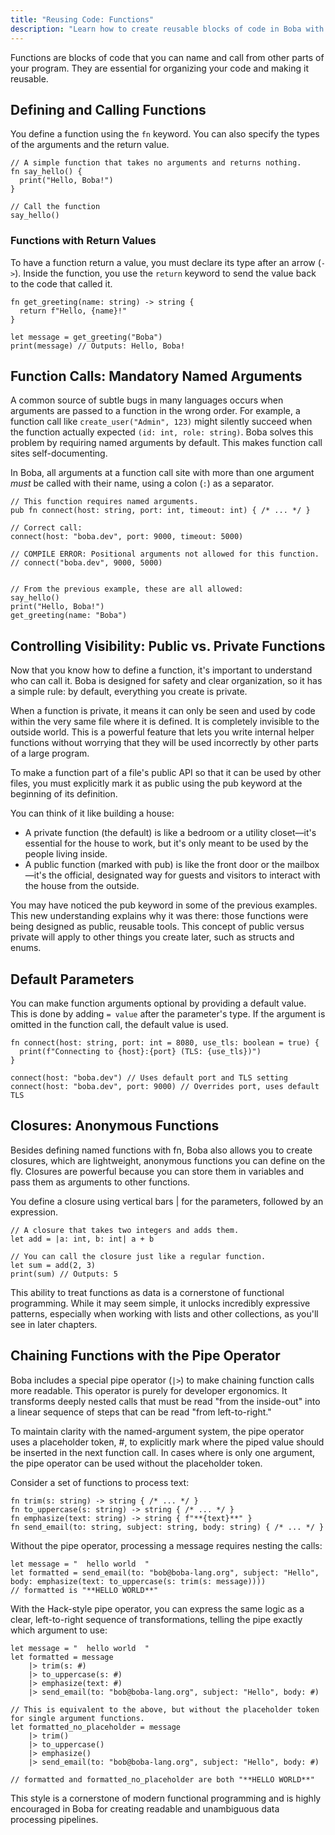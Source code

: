 ```yaml
---
title: "Reusing Code: Functions"
description: "Learn how to create reusable blocks of code in Boba with functions."
---
```


Functions are blocks of code that you can name and call from other parts of your program. They are essential for organizing your code and making it reusable.

## Defining and Calling Functions

You define a function using the `fn` keyword. You can also specify the types of the arguments and the return value.

```boba
// A simple function that takes no arguments and returns nothing.
fn say_hello() {
  print("Hello, Boba!")
}

// Call the function
say_hello()
```

### Functions with Return Values
To have a function return a value, you must declare its type after an arrow (`->`). Inside the function, you use the `return` keyword to send the value back to the code that called it.

```boba
fn get_greeting(name: string) -> string {
  return f"Hello, {name}!"
}

let message = get_greeting("Boba")
print(message) // Outputs: Hello, Boba!
```

## Function Calls: Mandatory Named Arguments

A common source of subtle bugs in many languages occurs when arguments are passed to a function in the wrong order. For example, a function call like `create_user("Admin", 123)` might silently succeed when the function actually expected `(id: int, role: string)`. Boba solves this problem by requiring named arguments by default. This makes function call sites self-documenting.

In Boba, all arguments at a function call site with more than one argument _must_ be called with their name, using a colon (`:`) as a separator.

```boba
// This function requires named arguments.
pub fn connect(host: string, port: int, timeout: int) { /* ... */ }

// Correct call:
connect(host: "boba.dev", port: 9000, timeout: 5000)

// COMPILE ERROR: Positional arguments not allowed for this function.
// connect("boba.dev", 9000, 5000)


// From the previous example, these are all allowed:
say_hello()
print("Hello, Boba!")
get_greeting(name: "Boba")
```

## Controlling Visibility: Public vs. Private Functions

Now that you know how to define a function, it's important to understand who can call it. Boba is designed for safety and clear organization, so it has a simple rule: by default, everything you create is private.

When a function is private, it means it can only be seen and used by code within the very same file where it is defined. It is completely invisible to the outside world. This is a powerful feature that lets you write internal helper functions without worrying that they will be used incorrectly by other parts of a large program.

To make a function part of a file's public API so that it can be used by other files, you must explicitly mark it as public using the pub keyword at the beginning of its definition.

You can think of it like building a house:
- A private function (the default) is like a bedroom or a utility closet—it's essential for the house to work, but it's only meant to be used by the people living inside.
- A public function (marked with pub) is like the front door or the mailbox—it's the official, designated way for guests and visitors to interact with the house from the outside.

You may have noticed the pub keyword in some of the previous examples. This new understanding explains why it was there: those functions were being designed as public, reusable tools. This concept of public versus private will apply to other things you create later, such as structs and enums.

## Default Parameters
You can make function arguments optional by providing a default value. This is done by adding `= value` after the parameter's type. If the argument is omitted in the function call, the default value is used.

```boba
fn connect(host: string, port: int = 8080, use_tls: boolean = true) {
  print(f"Connecting to {host}:{port} (TLS: {use_tls})")
}

connect(host: "boba.dev") // Uses default port and TLS setting
connect(host: "boba.dev", port: 9000) // Overrides port, uses default TLS
```

## Closures: Anonymous Functions

Besides defining named functions with fn, Boba also allows you to create closures, which are lightweight, anonymous functions you can define on the fly. Closures are powerful because you can store them in variables and pass them as arguments to other functions.

You define a closure using vertical bars | for the parameters, followed by an expression.

```boba
// A closure that takes two integers and adds them.
let add = |a: int, b: int| a + b

// You can call the closure just like a regular function.
let sum = add(2, 3)
print(sum) // Outputs: 5
```

This ability to treat functions as data is a cornerstone of functional programming. While it may seem simple, it unlocks incredibly expressive patterns, especially when working with lists and other collections, as you'll see in later chapters.

## Chaining Functions with the Pipe Operator

Boba includes a special pipe operator (`|>`) to make chaining function calls more readable. This operator is purely for developer ergonomics. It transforms deeply nested calls that must be read "from the inside-out" into a linear sequence of steps that can be read "from left-to-right."

To maintain clarity with the named-argument system, the pipe operator uses a placeholder token, #, to explicitly mark where the piped value should be inserted in the next function call. In cases where is only one argument, the pipe operator can be used without the placeholder token.

Consider a set of functions to process text:

```boba
fn trim(s: string) -> string { /* ... */ }
fn to_uppercase(s: string) -> string { /* ... */ }
fn emphasize(text: string) -> string { f"**{text}**" }
fn send_email(to: string, subject: string, body: string) { /* ... */ }
```

Without the pipe operator, processing a message requires nesting the calls:


```boba
let message = "  hello world  "
let formatted = send_email(to: "bob@boba-lang.org", subject: "Hello", body: emphasize(text: to_uppercase(s: trim(s: message))))
// formatted is "**HELLO WORLD**"
```

With the Hack-style pipe operator, you can express the same logic as a clear, left-to-right sequence of transformations, telling the pipe exactly which argument to use:

```boba
let message = "  hello world  "
let formatted = message
    |> trim(s: #)
    |> to_uppercase(s: #)
    |> emphasize(text: #)
    |> send_email(to: "bob@boba-lang.org", subject: "Hello", body: #)

// This is equivalent to the above, but without the placeholder token for single argument functions.
let formatted_no_placeholder = message
    |> trim()
    |> to_uppercase()
    |> emphasize()
    |> send_email(to: "bob@boba-lang.org", subject: "Hello", body: #)

// formatted and formatted_no_placeholder are both "**HELLO WORLD**"
```

This style is a cornerstone of modern functional programming and is highly encouraged in Boba for creating readable and unambiguous data processing pipelines.
